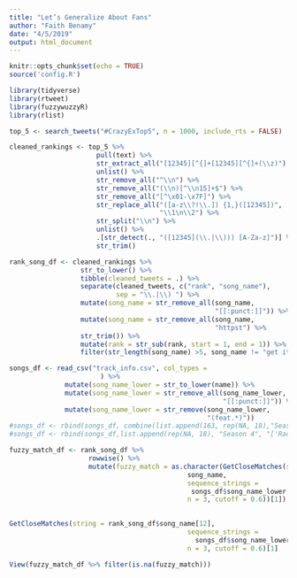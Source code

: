 ```yaml
---
title: "Let’s Generalize About Fans"
author: "Faith Benamy"
date: "4/5/2019"
output: html_document
---
```


```r
knitr::opts_chunk$set(echo = TRUE)
source('config.R')
```

```r
library(tidyverse)
library(rtweet)
library(fuzzywuzzyR) 
library(rlist)
```

```r
top_5 <- search_tweets("#CrazyExTop5", n = 1000, include_rts = FALSE) 
``` 
```r
cleaned_rankings <- top_5 %>% 
                      pull(text) %>%
                      str_extract_all("[12345][^{]+[12345][^{]+(\\z)") %>%
                      unlist() %>% 
                      str_remove_all("^\\n") %>% 
                      str_remove_all("(\\n)[^\\n15]+$") %>% 
                      str_remove_all("[^\x01-\x7F]") %>%
                      str_replace_all("([a-z\\?!\\.]) {1,}([12345])",
                                      "\\1\n\\2") %>%
                      str_split("\\n") %>% 
                      unlist() %>%
                      .[str_detect(., "([12345](\\.|\\))) [A-Za-z]")] %>% 
                      str_trim()
```

```r
rank_song_df <- cleaned_rankings %>% 
                  str_to_lower() %>% 
                  tibble(cleaned_tweets = .) %>% 
                  separate(cleaned_tweets, c("rank", "song_name"), 
                           sep = "\\.|\\) ") %>%
                  mutate(song_name = str_remove_all(song_name,
                                                    "[[:punct:]]")) %>% 
                  mutate(song_name = str_remove_all(song_name, 
                                                    "httpst") %>% 
                  str_trim()) %>% 
                  mutate(rank = str_sub(rank, start = 1, end = 1)) %>% 
                  filter(str_length(song_name) >5, song_name != "get it trending youths", str_detect(song_name," "))
```

```r
songs_df <- read_csv("track_info.csv", col_types = 
                       ) %>%  
              mutate(song_name_lower = str_to_lower(name)) %>% 
              mutate(song_name_lower = str_remove_all(song_name_lower,
                                                      "[[:punct:]]")) %>% 
              mutate(song_name_lower = str_remove(song_name_lower,
                                                  "(feat.*)"))
#songs_df <- rbind(songs_df, combine(list.append(163, rep(NA, 18),"Season 4", NA, "real life fighting is awkward")))
#songs_df <- rbind(songs_df,list.append(rep(NA, 18), "Season 4", "['Rachel Bloom']", "eleven o'clock"))

```

```r
fuzzy_match_df <- rank_song_df %>% 
                    rowwise() %>% 
                    mutate(fuzzy_match = as.character(GetCloseMatches(string =
                                             song_name,
                                             sequence_strings =
                                              songs_df$song_name_lower,
                                             n = 3, cutoff = 0.6))[1])
                             
```

```r
GetCloseMatches(string = rank_song_df$song_name[12],
                                             sequence_strings =
                                               songs_df$song_name_lower,
                                             n = 3, cutoff = 0.6)[1]
```

```r
View(fuzzy_match_df %>% filter(is.na(fuzzy_match)))
```